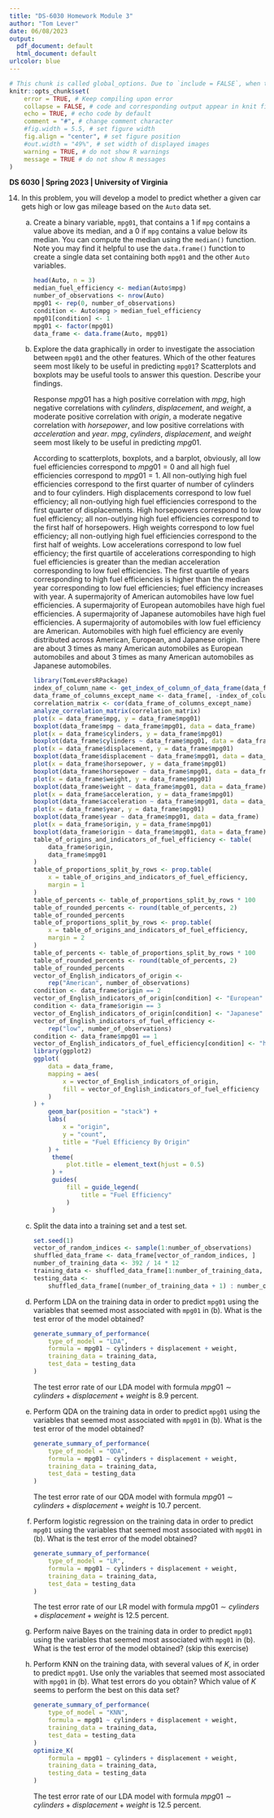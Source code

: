 ```yaml
---
title: "DS-6030 Homework Module 3"
author: "Tom Lever"
date: 06/08/2023
output:
  pdf_document: default
  html_document: default
urlcolor: blue
---
```


<!--- Below are global settings for knitr. You can override any of them by adding the changes to individual chunks --->
```r
# This chunk is called global_options. Due to `include = FALSE`, when the document is rendered, the chunk will be executed, but the results and code will not be included in the rendered document
knitr::opts_chunk$set(
    error = TRUE, # Keep compiling upon error
    collapse = FALSE, # code and corresponding output appear in knit file in separate blocks
    echo = TRUE, # echo code by default
    comment = "#", # change comment character
    #fig.width = 5.5, # set figure width
    fig.align = "center", # set figure position
    #out.width = "49%", # set width of displayed images
    warning = TRUE, # do not show R warnings
    message = TRUE # do not show R messages
)
```

**DS 6030 | Spring 2023 | University of Virginia **

<!--
5.  We now examine the differences between LDA and QDA.

    (a) If the Bayes decision boundary is linear, do we expect LDA or QDA to perform better on the training set? On the test set?
    
        If the Bayes decision boundary is linear, we expect Quadratic Discriminant Analysis to perform better on the training set. According to [https://online.stat.psu.edu/stat508/lesson/9/9.2/9.2.8](https://online.stat.psu.edu/stat508/lesson/9/9.2/9.2.8), "QDA, because it allows for more flexibility for the covariance matrix, tends to fit the data better than LDA". We expect Linear Discriminant Analysis to perform better on the test set as the Bayes decision boundary is linear and QDA might overfit the data / follow errors too closely / yield a small training Mean Squared Error but a large test MSE / work too hard to find patterns in the training data and pick up some patterns that are just caused by random chance rather than by true properties of the function relating predictors and response.

    (b) If the Bayes decision boundary is non-linear, do we expect LDA or QDA to perform better on the training set? On the test set?
    
        If the Bayes decision boundary is non-linear, we expect QDA to perform better on the training set and test set "because it allows for more flexibility for the covariance matrix".

    (c) In general, as the sample size $n$ increases, do we expect the test prediction accuracy of QDA relative to LDA to improve, decline, or be unchanged? Why?
    
        According to [https://cseweb.ucsd.edu/classes/sp12/cse151-a/lecture11-final.pdf](https://cseweb.ucsd.edu/classes/sp12/cse151-a/lecture11-final.pdf), "Variance depends on the training set size. It decreases with more training data, and increases with more complicated classifiers". As the sample size $n$ increases, we expect the test prediction accuracy of QDA relative to LDA to improve as QDA is a more complicated, flexible model than LDA with less bias and more variance than LDA and the variance of QDA decreases as sample size increases.

    (d) True or False: Even if the Bayes decision boundary for a given problem is linear, we will probably achieve a superior test error rate using QDA rather than LDA because QDA is flexible enough to model a linear decision boundary. Justify your answer.

        False. As above, we expect Linear Discriminant Analysis to perform better on the test set when the Bayes decision boundary is linear as QDA might overfit the data.


13. This question should be answered using the `Weekly` data set, which is part of the `ISLR2` package.

    This data is similar in nature to the `Smarket` data from this chapter’s lab, except that it contains $1,089$ weekly returns for 21 years, from the beginning of 1990 to the end of 2010.

    (a) Produce some numerical and graphical summaries of the `Weekly` data. Do there appear to be any patterns?
    
        ```r
        library(ISLR2)
        head(x = Weekly, n = 3)
        ```
        
        The columns of `Weekly` are
        - $Year$: The year that the observation was recorded
        - $Lag1$: Percentage returns $1$ week previous
        - $Lag2$: Percentage returns $2$ weeks previous
        - $Lag3$: Percentage returns $3$ weeks previous
        - $Lag4$: Percentage returns $4$ weeks previous
        - $Lag5$: Percentage returns $5$ weeks previous
        - $Volume$: Volume of stock market movement / volume of stock market activity / volume of shares traded / average number of daily shares traded in billions this week
        - $Today$: Percentage return in the S&P500 this week
        - $Direction$: Factor with levels `Down` and `Up` indicating whether the market had a positive or negative return on a given week
        
        ```r
        summary(Weekly)
        ```
        
        The years that an observation was recorded vary from $1990$ to $2010$.
        Minimum, first-quartile, median, mean, third-quartile, and maximum lags are similar across $Lag1$, $Lag2$, $Lag3$, $Lag4$, and $Lag5$ and $Today$.
        The market had a negative return for $484$ weeks. The market had a positive return for $605$ weeks.
        If we predicted that the market had a positive return for every one of the $1,089$ weeks, we would be correct $605 / 1,089 = 55.6$ percent of the time.
        
        ```r
        pairs(Weekly)
        plot(
            x = Weekly$Year,
            y = Weekly$Volume,
            xlab = "Year",
            ylab = "Volume",
            main = "Volume vs. Year"
        )
        ```
        
        $Volume$ seems to grow exponentially with $Year$.
        
        ```r
        library(TomLeversRPackage)
        index_of_Direction <- get_index_of_column_of_data_frame(Weekly, "Direction")
        data_frame_without_Direction <- Weekly[, -index_of_Direction]
        correlation_matrix <- cor(data_frame_without_Direction)
        analyze_correlation_matrix(correlation_matrix)
        ```
        
        $Volume$ has a high positive correlation with $Year$. All other pairs of variables have correlations that are negligible.
 
    (b) Use the full data set to perform a logistic regression with `Direction` as the response and the five lag variables plus `Volume` as predictors. Use the summary function to print the results. Do any of the predictors appear to be statistically significant? If so, which ones?
    
        ```r
        LR_Model_With_Formula_Direction_Vs_Lag1_Lag2_Lag3_Lag4_Lag5_and_Volume <- glm(
            formula = Direction ~ Lag1 + Lag2 + Lag3 + Lag4 + Lag5 + Volume,
            data = Weekly,
            family = binomial
        )
        summary(LR_Model_With_Formula_Direction_Vs_Lag1_Lag2_Lag3_Lag4_Lag5_and_Volume)
        calculate_critical_value_zc(
            significance_level = 0.05,
            hypothesis_test_is_two_tailed = TRUE
        )
        ```
        
        A critical value $z_{\alpha/2 = 0.05/2} = 1.960$. The summary for the above logistic regression model provides test statistics for predictors. In parallel, the summary provides probabilities where each probability $p$ is the probability that the magnitude $|z|$ of a random test statistic is greater than the magnitude $|z_0|$ of the appropriate test statistic. Because the magnitude of the test statistic for $Lag2$ is greater than the critical value, and the probability for this predictor is less than the significance level $\alpha = 0.05$, we reject the null hypothesis that $Lag2$ is insignificant in predicting the response in the context of the model and can be removed from the model. For $Lag2$ we have sufficient evidence to support the alternate hypothesis that the predictor is significant in predicting the response in the context of the model and cannot be removed from the model.

    (c) Compute the confusion matrix and overall fraction of correct predictions. Explain what the confusion matrix is telling you about the types of mistakes made by logistic regression.
    
        ```r
        generate_summary_of_performance(
            type_of_model = "LR",
            formula = Direction ~ Lag1 + Lag2 + Lag3 + Lag4 + Lag5 + Volume,
            training_data = Weekly,
            test_data = Weekly
        )
        ```
        
        The overall fraction of correct predictions is $611 / 1,089$. The confusion matrix is telling us that there are $48$ false negatives and $430$ false positives. A false negative is an instance of our logistic regression predicting that the market had a negative return on a week when the market had a positive return on that week. A false positive is an instance of our logistic regression predicting that the market had a positive return on a week when the market had a negative return on that week. The training error rate is $43.9$ percent. For weeks when the market had a positive return, the model is correct $92.1$ percent of the time / has a sensitivity, recall, hit rate, and True Positive Rate $TPR = 0.921$. For weeks when the market had a negative return, the model is correct $11.2$ percent of the time / has a specificity, selectivity, and True Negative Rate $TNR = 0.112$.

    (d) Now fit the logistic regression model using a training data period from 1990 to 2008, with Lag2 as the only predictor. Compute the confusion matrix and the overall fraction of correct predictions for the held out data (that is, the data from 2009 and 2010).
    
        ```r
        condition <- (Weekly$Year >= 1990) & (Weekly$Year <= 2008)
        Weekly_from_1990_to_2008_inclusive <- Weekly[condition, ]
        condition <- (Weekly$Year > 2008) & (Weekly$Year <= 2010)
        Weekly_from_2009_to_2010_inclusive <- Weekly[condition, ]
        generate_summary_of_performance(
            type_of_model = "LR",
            formula = Direction ~ Lag2,
            training_data = Weekly_from_1990_to_2008_inclusive,
            test_data = Weekly_from_2009_to_2010_inclusive
        )
        ```
        
        The overall fraction of correct predictions is $65 / 104$. The test error rate is $37.5$ percent. For weeks when the market had a positive return, the model is correct $92.1$ percent of the time / has a sensitivity, recall, hit rate, and True Positive Rate $TPR = \frac{TP}{P} = \frac{TP}{TP + FN} = \frac{56}{56 + 5} = 0.918$. For weeks when the market had a negative return, the model is correct $11.2$ percent of the time / has a specificity, selectivity, and True Negative Rate $TNR = \frac{TN}{N} = \frac{TN}{TN + FP} = \frac{34}{34 + 9} = 0.209$.

    (e) Repeat (d) using LDA.
    
        ```r
        library(MASS)
        LDA_Model_With_Formula_Direction_Vs_Lag2 <- lda(
            formula = Direction ~ Lag2,
            data = Weekly_from_1990_to_2008_inclusive
        )
        LDA_Model_With_Formula_Direction_Vs_Lag2
        ```
        
        According to [https://www.andreaperlato.com/mlpost/linear-discriminant-analysis/](https://www.andreaperlato.com/mlpost/linear-discriminant-analysis/), "Linear Discriminant Analysis was originally developed by R.A. Fisher to classify subjects into one of... two clearly defined groups. It was later expanded to classify subjects into more than two groups. [LDA] helps to find linear combination[s] of original variables that provide[s] the best possible separation between the groups."
        
        According to [http://strata.uga.edu/8370/lecturenotes/discriminantFunctionAnalysis.html](http://strata.uga.edu/8370/lecturenotes/discriminantFunctionAnalysis.html), LDA for two groups "seeks a linear function that will maximum the differences among the groups... LDA will find an equation that maximizes the separation of the two groups using the variables measured for the cases in those two groups. If there are three variables in the data set $(x, y, z)$, the discriminant function has the following linear form:
        $$DF = a \left(x - \bar{x}\right) + b \left(y - \bar{y}\right) + c \left(z - \bar{z}\right)$$
        where $a$, $b$, and $c$ are the coefficients (slopes) of the discriminant function. Each sample or case will therefore have a single value called its score.
        
        Linear Discriminant Analysis "produces a number of discriminant functions (similar to principal components, and sometimes called axes) equal to the number of groups to be distinguished minus one."
        
        For our LDA model, we have two groups. One group contains observations where each observation corresponds to a week when the market had a positive return. One group contains observations where each observation corresponds to a week when the market had a negative return. We have one predictor: $Lag2$.
        
        "Coefficients of linear discriminants" "reports the coefficients of the discriminant function ($a$, $b$, and $c$). Because there are two groups, there are $2 - 1 = 1$ discriminant functions. Our one discriminant function
        
        $$LD1 = \beta_{Lag2} \left(Lag2 - \bar{Lag2}\right) = 0.441 \left(Lag2 - 0.128\right)$$
        
        The group means are "average values of each of the variables for each of your groups." The mean value for $Lag2$ for our observations between $1990$ and $2008$ and for the group of weeks when the market had a positive return is $0.260$. The mean value for $Lag2$ for our observations between $1990$ and $2008$ and for the group of weeks when the market had a negative return is $-0.036$. For a week when the market had a positive return, the return two weeks previously was likely positive. For a week when the market had a negative return, the return two weeks previously was likely negative.
        
        "The prior probabilities of the groups... reflect... the proportion of each group within the dataset. In other words, if you had no measurements and the number of measured samples represented the actual abundances of the groups, the prior probabilities would describe the probability that any unknown sample would belong to each of the groups." The market had a positive return on a given week $55.2$ percent of the time.
        
        "Distribution Of Discriminant Function Values Corresponding To Observations With Direction 'Up'" and "Distribution of Discriminant Function Values Corresponding To Observations With Direction 'Down'" are plotted below. There is poor "separation of the groups" along discriminant function 1". 
        
        ```r
        # The height of each version of the below histograms produced by
        # `plot(LDA_Model_With_Formula_Direction_Vs_Lag2)` is about 2.25 inches.
        prediction <- predict(
            object = LDA_Model_With_Formula_Direction_Vs_Lag2,
            newdata = Weekly_from_1990_to_2008_inclusive
        )
        vector_of_discriminant_function_values <- prediction$x
        training_observations_have_direction_Up <-
            Weekly_from_1990_to_2008_inclusive$Direction == "Up"
        training_observations_have_direction_Down <-
            Weekly_from_1990_to_2008_inclusive$Direction == "Down"
        indices_of_observations_with_direction_Up <-
            which(training_observations_have_direction_Up)
        indices_of_observations_with_direction_Down <-
            which(training_observations_have_direction_Down)
        vector_of_discriminant_function_values_corresponding_to_direction_Up <-
            vector_of_discriminant_function_values[
                indices_of_observations_with_direction_Up
            ]
        vector_of_discriminant_function_values_corresponding_to_direction_Down <-
            vector_of_discriminant_function_values[
                indices_of_observations_with_direction_Down
            ]
        hist(
            x = vector_of_discriminant_function_values_corresponding_to_direction_Up,
            xlim = c(-8, 6),
            breaks = 20,
            xlab = paste(
                "Discriminant Function Values Corresponding To\n",
                "Observations With Direction 'Up'",
                sep = ""
            ),
            ylab = "Frequency",
            main = paste(
                "Distribution Of Discriminant Function Values Corresponding To\n",
                "Observations With Direction 'Up'",
                sep = ""
            )
        )
        hist(
            x = vector_of_discriminant_function_values_corresponding_to_direction_Down,
            xlim = c(-8, 6),
            breaks = 20,
            xlab = paste(
                "Discriminant Function Values Corresponding To\n",
                "Observations With Direction 'Down'",
                sep = ""
            ),
            ylab = "Frequency",
            main = paste(
                "Distribution Of Discriminant Function Values Corresponding To\n",
                "Observations With Direction 'Down'",
                sep = ""
            )
        )
        #ldahist
        #    data = vector_of_discriminant_function_values,
        #    g = Weekly_from_1990_to_2008_inclusive$Direction
        #)
        #plot(LDA_Model_With_Formula_Direction_Vs_Lag2)
        ```
        
        ```r
        generate_summary_of_performance(
            type_of_model = "LDA",
            formula = Direction ~ Lag2,
            training_data = Weekly_from_1990_to_2008_inclusive,
            test_data = Weekly_from_2009_to_2010_inclusive
        )
        ```
        
        The overall fraction of correct predictions is $65 / 104$. Our Linear Discriminant Analysis model has fraction of correct predictions equal to that of our Logistic Regression model. The test error rate is $37.5$ percent. For weeks when the market had a positive return, the model is correct $91.8$ percent of the time / has a sensitivity, recall, hit rate, and True Positive Rate $TPR = \frac{TP}{P} = 0.918$. For weeks when the market had a negative return, the model is correct $20.9$ percent of the time / has a specificity, selectivity, and True Negative Rate $TNR = 0.209$.

    (f) Repeat (d) using QDA.
    
        ```r
        generate_summary_of_performance(
            type_of_model = "QDA",
            formula = Direction ~ Lag2,
            training_data = Weekly_from_1990_to_2008_inclusive,
            test_data = Weekly_from_2009_to_2010_inclusive
        )
        ```
        
        The overall fraction of correct predictions is $61 / 104$. Our Quadratic Discriminant Analysis model predicts all observations as having direction "Up". Our Logistic Regression and Linear Discriminant Analysis models have fractions of correct predictions greater than that of our Quadratic Discriminant Analysis model. The test error rate is $41.3$ percent. For weeks when the market had a positive return, the model is correct $100$ percent of the time / has a sensitivity, recall, hit rate, and True Positive Rate $TPR = 1$. For weeks when the market had a negative return, the model is correct $0$ percent of the time / has a specificity, selectivity, and True Negative Rate $TNR = 0$.

    (g) Repeat (d) using KNN with $K = 1$.
    
        ```r
        set.seed(1)
        generate_summary_of_performance(
            type_of_model = "KNN",
            formula = Direction ~ Lag2,
            training_data = Weekly_from_1990_to_2008_inclusive,
            test_data = Weekly_from_2009_to_2010_inclusive,
            K = 1
        )
        ```
        
        The overall fraction of correct predictions is $52 / 104$. Our Logistic Regression, Linear Discriminant Analysis, and Quadratic Discriminant Analysis models have fractions of correct predictions greater than that of our K Nearest Neighbors model. The test error rate is $50$ percent. For weeks when the market had a positive return, the model is correct $50.8$ percent of the time / has a sensitivity, recall, hit rate, and True Positive Rate $TPR = 0.508$. For weeks when the market had a negative return, the model is correct $48.8$ percent of the time / has a specificity, selectivity, and True Negative Rate $TNR = 48.8$.

    (h) Repeat (d) using naive Bayes. (skip this exercise)

    (i) Which of these methods appears to provide the best results on this data?
    
        Our Logistic Regression and Linear Discriminant Analysis models have the greatest overall fraction of correct predictions of $65 / 104$. Our Quadratic Discriminant Analysis model has an overall fraction of correct predictions of $61 / 104$. Our K Nearest Neighbors model has an overall fraction of correct predictions of $52 / 104$.

    (j) Experiment with different combinations of predictors, including possible transformations and interactions, for each of the methods. Report the variables, method, and associated confusion matrix that appears to provide the best results on the held out data. Note that you should also experiment with values for $K$ in the KNN classifier.
    
        According to [https://cran.r-project.org/web/packages/DHARMa/vignettes/DHARMa.html](https://cran.r-project.org/web/packages/DHARMa/vignettes/DHARMa.html), "The DHARMa package uses a simulation-based approach to create readily interpretable scaled (quantile) residuals for fitted (generalized) linear mixed models. The resulting residuals are standardized to values between $0$ and $1$ and can be interpreted as intuitively as residuals from linear regression."
        
        "The interpretation of conventional residuals for generalized linear (mixed) models and other hierarchical statistical models is often problematic... [M]isspecifications in GL(M)Ms cannot reliably be diagnosed with standard residual plots, and thus GLMMs are often not as thoroughly checked as they should."
        
        "One reason why GL(M)Ms' residuals are harder to interpret is that the expected distribution of the data (aka predictive distribution) changes with the fitted values. Reweighting with the expected dispersion, as done in Pearson residuals, or using deviance residuals, helps to some extent, but it does not lead to visually homogeneous residuals, even if the model is correctly specified. As a result, standard residual plots, when interpreted in the same way as for linear models, such as non-normality, [and] heteroscedasticity, even if the model is correctly specified. Questions on the R mailing lists and forums show that practitioners are regularly confused about whether such patterns in GL(M)M residuals are a problem or not."
        
        "[E]ven experienced statistical analysts currently have few options to diagnose misspecification problems in GL(M)Ms. In my experience, the current standard practice is to eyeball the residual plots for major misspecifications, potentially have a look at the random effect distribution, and then run a test for overdispersion, which is usually positive, after which the model is modified twoard an overdispersed / zero-inflated distribution. This approach, however, has a number of drawbacks, notably:"
        
        - "Overdispersion is often the result of missing predictors or a misspecified model structure. Standard residual plots make it difficult to identify these problems by examining residual correlations or patterns of residuals against predictors..."
        
        - "Moreover, if residuals are checked, they are usually checked conditional on the fitted random effect estimates. Thus, standard checks only check the final level of the random structure in a GL(M)M. One can perform extra checks on the random effects, but it is somewhat unsatisfactory that there is no check on the entire model structure."
        
        "DHARMa aims at solving these problems by creating readily interpretable residuals for generalized linear (mixed) models that are standardized to values between $0$ and $1$, and that can be interpreted as intuitively as residuals for the linear model. This is achieved by a simulation-based approach, similar to the Bayesian $p$-value or the parametric bootstrap, that transforms the residuals to a standardized scale. The basic steps are:
        
        - "Simulate new response data from the fitted model for each observation."
        
        - "For each observation, calculate the empirical cumulative density function for the simulated [response data], which describes the possible values [of the response] (and their probabilit[ies]) at the predictor combination of the observed value, assuming the fitted model is correct.
        
        - "The residual is defined as the value of the empirical [cumulative] density function at the value of the observed data, so a residual of $0$ means that all simulated values are larger than the observed value, and a residual of $0.5$ means half of the simulated values are larger than the observed value."
        
        "The key advantage of this definition is that the so-defined residuals always have the same, known distribution, independent of the model that is fit, if the model is correctly specified. To see this, note that, if the observed data was created from the same data-generating process that we simulate from, all values of the cumulative distribution should appear with equal probability. That means we expect the distribution of the residuals to be flat, regardless of the model structure (Poisson, binomial, random effects and so on)."
    
        ```r
        library(DHARMa)
        LR_Model_With_Formula_Direction_Vs_Lag1 <- glm(
            formula = Direction ~ Lag1,
            data = Weekly_from_1990_to_2008_inclusive,
            family = binomial
        )
        DHARMa <- simulateResiduals(
            fittedModel = LR_Model_With_Formula_Direction_Vs_Lag1,
            plot = TRUE
        )
        simulated_residuals <- residuals(DHARMa)
        acf(simulated_residuals)
        ```
    
        ```r
        LR_Model_With_Formula_Direction_Vs_Lag2 <- glm(
            formula = Direction ~ Lag2,
            data = Weekly_from_1990_to_2008_inclusive,
            family = binomial
        )
        DHARMa <- simulateResiduals(
            fittedModel = LR_Model_With_Formula_Direction_Vs_Lag2,
            plot = TRUE
        )
        simulated_residuals <- residuals(DHARMa)
        acf(simulated_residuals)
        ```
        
        Assumptions for the following logistic model are met. We do not need to transform the predictors of our logistic regression models.
        $$Direction = ln\left[\frac{P(Y = 1 \ | \ X)}{1 - P(Y = 1 \ | \ X)}\right] = \beta_0 + \beta_1 \ X = 0.203 + 0.058 \ X; X \in \{Lag1, \ Lag2\}$$

        - The relationship between $L$ and $X$ is linear; the residuals are evenly scattered across $e = 0.5$.
        
        - The mean residual is $0.5$; the residuals are evenly scattered across $e = 0.5$.
        
        - The variance of the residuals is constant; the residuals are evenly spread for different predicted values.
        
        - The residuals are uncorrelated; AutoCorrelation Function values are approximately insignificant. The logistic regression model is robust to this assumption.
        
        - The residuals are normally distributed.

        ```r
        intercept_only_model <- glm(
            formula = Direction ~ 1,
            data = Weekly_from_1990_to_2008_inclusive,
            family = binomial
        )
        full_model <- glm(
            formula = Direction ~ Year + Lag1 + Lag2 + Lag3 + Lag4 + Lag5 + Volume,
            data = Weekly_from_1990_to_2008_inclusive,
            family = binomial
        )
        step(
            intercept_only_model,
            scope = list(lower = intercept_only_model, upper = full_model),
            direction = "both"
        )
        ```
        
        Logistic Regression model with formulas $Direction \sim Lag1$ and $Direction \sim Lag2$ have the same Akaike Information Criterion. An LR model with formula $Direction \sim Lag1 + Lag2$ has a smaller Akaike Information Criterion. Logistic regression models with further predictors have higher Akaike Information Criteria. We choose as a working model an LR model with formula $Direction \sim Lag1 + Lag2$. Assumptions for this model are met.
        
        ```r
        LR_Model_With_Formula_Direction_Vs_Lag1_And_Lag2 <- glm(
            formula = Direction ~ Lag1 + Lag2,
            data = Weekly_from_1990_to_2008_inclusive,
            family = binomial
        )
        DHARMa <- simulateResiduals(
            fittedModel = LR_Model_With_Formula_Direction_Vs_Lag1_And_Lag2,
            plot = TRUE
        )
        simulated_residuals <- residuals(DHARMa)
        acf(simulated_residuals)
        ```
        
        Evaluating the fraction of correct predictions for various Logistic Regression models involving $Lag1$ and $Lag2$, the fraction of correct predictions is highest for an LR model with formula $Direction \sim Lag2$.
        
        ```r
        library(TomLeversRPackage)
        summary_of_performance <- generate_summary_of_performance(
            type_of_model = "LR",
            formula = Direction ~ Lag1,
            training_data = Weekly_from_1990_to_2008_inclusive,
            test_data = Weekly_from_2009_to_2010_inclusive
        )
        summary_of_performance$decimal_of_correct_predictions
        summary_of_performance <- generate_summary_of_performance(
            type_of_model = "LR",
            formula = Direction ~ Lag2,
            training_data = Weekly_from_1990_to_2008_inclusive,
            test_data = Weekly_from_2009_to_2010_inclusive
        )
        summary_of_performance$decimal_of_correct_predictions
        summary_of_performance <- generate_summary_of_performance(
            type_of_model = "LR",
            formula = Direction ~ Lag1 + Lag2,
            training_data = Weekly_from_1990_to_2008_inclusive,
            test_data = Weekly_from_2009_to_2010_inclusive
        )
        summary_of_performance$decimal_of_correct_predictions
        # Lag1:Lag2 denotes an interation term.
        # Lag1*Lag2 denotes Lag1 + Lag2 + Lag1:Lag2
        summary_of_performance <- generate_summary_of_performance(
            type_of_model = "LR",
            formula = Direction ~ Lag1:Lag2,
            training_data = Weekly_from_1990_to_2008_inclusive,
            test_data = Weekly_from_2009_to_2010_inclusive
        )
        summary_of_performance$decimal_of_correct_predictions
        ```
        
        Since our Logistic Regression and LDA models with formulas $Direction \sim Lag2$ have the same fraction of correct predictions, we assume our LDA models will behave similarly to our Logistic Regression models. We compare LDA models with formulas $Direction \sim Lag1$, $Direction \sim Lag2$, $Direction \sim Lag1 + Lag2$, and $Direction \sim Lag1 \ Lag2$. Our Logistic Regression and LDA models with formulas $Direction \sim Lag2$ have the highest fraction of correct predictions of $0.625$.
        
        ```r
        summary_of_performance <- generate_summary_of_performance(
            type_of_model = "LDA",
            formula = Direction ~ Lag1,
            training_data = Weekly_from_1990_to_2008_inclusive,
            test_data = Weekly_from_2009_to_2010_inclusive
        )
        summary_of_performance$decimal_of_correct_predictions
        summary_of_performance <- generate_summary_of_performance(
            type_of_model = "LDA",
            formula = Direction ~ Lag2,
            training_data = Weekly_from_1990_to_2008_inclusive,
            test_data = Weekly_from_2009_to_2010_inclusive
        )
        summary_of_performance$decimal_of_correct_predictions
        summary_of_performance <- generate_summary_of_performance(
            type_of_model = "LDA",
            formula = Direction ~ Lag1 + Lag2,
            training_data = Weekly_from_1990_to_2008_inclusive,
            test_data = Weekly_from_2009_to_2010_inclusive
        )
        summary_of_performance$decimal_of_correct_predictions
        # Lag1:Lag2 denotes an interation term.
        # Lag1*Lag2 denotes Lag1 + Lag2 + Lag1:Lag2
        summary_of_performance <- generate_summary_of_performance(
            type_of_model = "LDA",
            formula = Direction ~ Lag1:Lag2,
            training_data = Weekly_from_1990_to_2008_inclusive,
            test_data = Weekly_from_2009_to_2010_inclusive
        )
        summary_of_performance$decimal_of_correct_predictions
        ```
        
        We experiment with Quadratic Discriminant Analysis models. A QDA model with formula $Direction \sim Lag2$ has a fraction of correct predictions of $0.587$ that is less than the fraction of correct predictions of an LDA model with formula $Direction \sim Lag2$ of $0.625$. We attempt to compensate for the increase in variance with a common transform of predictor $Lag2$. Applying the absolute-value and log or square-root functions to predictor $Lag2$ has no effect. Applying the square function to predictor $Lag2$ results in a drop in fraction of correct predictions to $0.567$.
        
        ```r
        summary_of_performance <- generate_summary_of_performance(
            type_of_model = "QDA",
            formula = Direction ~ Lag1,
            training_data = Weekly_from_1990_to_2008_inclusive,
            test_data = Weekly_from_2009_to_2010_inclusive
        )
        summary_of_performance$decimal_of_correct_predictions
        summary_of_performance <- generate_summary_of_performance(
            type_of_model = "QDA",
            formula = Direction ~ Lag2,
            training_data = Weekly_from_1990_to_2008_inclusive,
            test_data = Weekly_from_2009_to_2010_inclusive
        )
        summary_of_performance$decimal_of_correct_predictions
        summary_of_performance <- generate_summary_of_performance(
            type_of_model = "QDA",
            formula = Direction ~ Lag1 + Lag2,
            training_data = Weekly_from_1990_to_2008_inclusive,
            test_data = Weekly_from_2009_to_2010_inclusive
        )
        summary_of_performance$decimal_of_correct_predictions
        summary_of_performance <- generate_summary_of_performance(
            type_of_model = "QDA",
            formula = Direction ~ Lag1:Lag2,
            training_data = Weekly_from_1990_to_2008_inclusive,
            test_data = Weekly_from_2009_to_2010_inclusive
        )
        summary_of_performance$decimal_of_correct_predictions
        summary_of_performance <- generate_summary_of_performance(
            type_of_model = "QDA",
            formula = Direction ~ I(Lag2^2),
            training_data = Weekly_from_1990_to_2008_inclusive,
            test_data = Weekly_from_2009_to_2010_inclusive
        )
        summary_of_performance$decimal_of_correct_predictions
        ```
        
        We experiment with $K$ Nearest Neighbors classifiers with different predictors and values of $K$. For a KNN classifier with predictor $Lag2$, increasing $K$ and decreasing variance by a factor of $187$ results in an increase in fraction of correct predictions from $0.5$ to $0.635$. For a KNN classifier with predictors $Lag1$ and $Lag2$ and $K = 375$, the fraction of correct predictions was $0.644$.

        ```r
        set.seed(1)
        summary_of_performance <- generate_summary_of_performance(
            type_of_model = "KNN",
            formula = Direction ~ Lag2,
            training_data = Weekly_from_1990_to_2008_inclusive,
            test_data = Weekly_from_2009_to_2010_inclusive,
            K = 187
        )
        summary_of_performance$decimal_of_correct_predictions
        summary_of_performance <- generate_summary_of_performance(
            type_of_model = "KNN",
            formula = Direction ~ Lag1 + Lag2,
            training_data = Weekly_from_1990_to_2008_inclusive,
            test_data = Weekly_from_2009_to_2010_inclusive,
            K = 350
        )
        summary_of_performance$decimal_of_correct_predictions
        summary_of_performance <- generate_summary_of_performance(
            type_of_model = "KNN",
            formula = Direction ~ Lag1 : Lag2,
            training_data = Weekly_from_1990_to_2008_inclusive,
            test_data = Weekly_from_2009_to_2010_inclusive,
            K = 350
        )
        summary_of_performance$decimal_of_correct_predictions
        summary_of_performance <- generate_summary_of_performance(
            type_of_model = "KNN",
            formula = Direction ~ sqrt(abs(Lag2)),
            training_data = Weekly_from_1990_to_2008_inclusive,
            test_data = Weekly_from_2009_to_2010_inclusive,
            K = 350
        )
        summary_of_performance$decimal_of_correct_predictions
        ```
        
        Through our experiments we discovered that our KNN model with predictors $Lag1$ and $Lag2$ and $K = 350$ had highest fraction of correct predictions of $0.644$ based on above confusion matrix. LR and LDA models with formula $Direction \sim Lag2$ had fractions of correct predictions of $0.625$ based on confusion matrices presented in parts (d) and (e). The summary of performance for our $KNN$ classifier is below.
        
        ```r
        generate_summary_of_performance(
            type_of_model = "KNN",
            formula = Direction ~ Lag1 + Lag2,
            training_data = Weekly_from_1990_to_2008_inclusive,
            test_data = Weekly_from_2009_to_2010_inclusive,
            K = 350
        )
        ```

-->

14. In this problem, you will develop a model to predict whether a given car gets high or low gas mileage based on the `Auto` data set.

    (a) Create a binary variable, `mpg01`, that contains a 1 if `mpg` contains a value above its median, and a 0 if `mpg` contains a value below its median. You can compute the median using the `median()` function. Note you may find it helpful to use the `data.frame()` function to create a single data set containing both `mpg01` and the other `Auto` variables.
    
        ```r
        head(Auto, n = 3)
        median_fuel_efficiency <- median(Auto$mpg)
        number_of_observations <- nrow(Auto)
        mpg01 <- rep(0, number_of_observations)
        condition <- Auto$mpg > median_fuel_efficiency
        mpg01[condition] <- 1
        mpg01 <- factor(mpg01)
        data_frame <- data.frame(Auto, mpg01)
        ```

    (b) Explore the data graphically in order to investigate the association between `mpg01` and the other features. Which of the other features seem most likely to be useful in predicting `mpg01`? Scatterplots and boxplots may be useful tools to answer this question. Describe your findings.
    
        Response $mpg01$ has a high positive correlation with $mpg$, high negative correlations with $cylinders$, $displacement$, and $weight$, a moderate positive correlation with $origin$, a moderate negative correlation with $horsepower$, and low positive correlations with $acceleration$ and $year$. $mpg$, $cylinders$, $displacement$, and $weight$ seem most likely to be useful in predicting $mpg01$.
        
        According to scatterplots, boxplots, and a barplot, obviously, all low fuel efficiencies correspond to $mpg01 = 0$ and all high fuel efficiencies correspond to $mpg01 = 1$. All non-outlying high fuel efficiencies correspond to the first quarter of number of cylinders and to four cylinders. High displacements correspond to low fuel efficiency; all non-outlying high fuel efficiencies correspond to the first quarter of displacements. High horsepowers correspond to low fuel efficiency; all non-outlying high fuel efficiencies correspond to the first half of horsepowers. High weights correspond to low fuel efficiency; all non-outlying high fuel efficiencies correspond to the first half of weights. Low accelerations correspond to low fuel efficiency; the first quartile of accelerations corresponding to high fuel efficiencies is greater than the median acceleration corresponding to low fuel efficiencies. The first quartile of years corresponding to high fuel efficiencies is higher than the median year corresponding to low fuel efficiencies; fuel efficiency increases with year. A supermajority of American automobiles have low fuel efficiencies. A supermajority of European automobiles have high fuel efficiencies. A supermajority of Japanese automobiles have high fuel efficiencies. A supermajority of automobiles with low fuel efficiency are American. Automobiles with high fuel efficiency are evenly distributed across American, European, and Japanese origin. There are about 3 times as many American automobiles as European automobiles and about 3 times as many American automobiles as Japanese automobiles.
        
        ```r
        library(TomLeversRPackage)
        index_of_column_name <- get_index_of_column_of_data_frame(data_frame, "name")
        data_frame_of_columns_except_name <- data_frame[, -index_of_column_name]
        correlation_matrix <- cor(data_frame_of_columns_except_name)
        analyze_correlation_matrix(correlation_matrix)
        plot(x = data_frame$mpg, y = data_frame$mpg01)
        boxplot(data_frame$mpg ~ data_frame$mpg01, data = data_frame)
        plot(x = data_frame$cylinders, y = data_frame$mpg01)
        boxplot(data_frame$cylinders ~ data_frame$mpg01, data = data_frame)
        plot(x = data_frame$displacement, y = data_frame$mpg01)
        boxplot(data_frame$displacement ~ data_frame$mpg01, data = data_frame)
        plot(x = data_frame$horsepower, y = data_frame$mpg01)
        boxplot(data_frame$horsepower ~ data_frame$mpg01, data = data_frame)
        plot(x = data_frame$weight, y = data_frame$mpg01)
        boxplot(data_frame$weight ~ data_frame$mpg01, data = data_frame)
        plot(x = data_frame$acceleration, y = data_frame$mpg01)
        boxplot(data_frame$acceleration ~ data_frame$mpg01, data = data_frame)
        plot(x = data_frame$year, y = data_frame$mpg01)
        boxplot(data_frame$year ~ data_frame$mpg01, data = data_frame)
        plot(x = data_frame$origin, y = data_frame$mpg01)
        boxplot(data_frame$origin ~ data_frame$mpg01, data = data_frame)
        table_of_origins_and_indicators_of_fuel_efficiency <- table(
            data_frame$origin,
            data_frame$mpg01
        )
        table_of_proportions_split_by_rows <- prop.table(
            x = table_of_origins_and_indicators_of_fuel_efficiency,
            margin = 1
        )
        table_of_percents <- table_of_proportions_split_by_rows * 100
        table_of_rounded_percents <- round(table_of_percents, 2)
        table_of_rounded_percents
        table_of_proportions_split_by_rows <- prop.table(
            x = table_of_origins_and_indicators_of_fuel_efficiency,
            margin = 2
        )
        table_of_percents <- table_of_proportions_split_by_rows * 100
        table_of_rounded_percents <- round(table_of_percents, 2)
        table_of_rounded_percents
        vector_of_English_indicators_of_origin <-
            rep("American", number_of_observations)
        condition <- data_frame$origin == 2
        vector_of_English_indicators_of_origin[condition] <- "European"
        condition <- data_frame$origin == 3
        vector_of_English_indicators_of_origin[condition] <- "Japanese"
        vector_of_English_indicators_of_fuel_efficiency <-
            rep("low", number_of_observations)
        condition <- data_frame$mpg01 == 1
        vector_of_English_indicators_of_fuel_efficiency[condition] <- "high"
        library(ggplot2)
        ggplot(
            data = data_frame,
            mapping = aes(
                x = vector_of_English_indicators_of_origin,
                fill = vector_of_English_indicators_of_fuel_efficiency
            )
        ) +
            geom_bar(position = "stack") +
            labs(
                x = "origin",
                y = "count",
                title = "Fuel Efficiency By Origin"
            ) +
             theme(
                 plot.title = element_text(hjust = 0.5)
             ) +
             guides(
                 fill = guide_legend(
                     title = "Fuel Efficiency"
                 )
             )
        ```

    (c) Split the data into a training set and a test set.
    
        ```r
        set.seed(1)
        vector_of_random_indices <- sample(1:number_of_observations)
        shuffled_data_frame <- data_frame[vector_of_random_indices, ]
        number_of_training_data <- 392 / 14 * 12
        training_data <- shuffled_data_frame[1:number_of_training_data, ]
        testing_data <-
            shuffled_data_frame[(number_of_training_data + 1) : number_of_observations, ]
        ```

    (d) Perform LDA on the training data in order to predict `mpg01` using the variables that seemed most associated with `mpg01` in (b). What is the test error of the model obtained?
    
        ```r
        generate_summary_of_performance(
            type_of_model = "LDA",
            formula = mpg01 ~ cylinders + displacement + weight,
            training_data = training_data,
            test_data = testing_data
        )
        ```
        
        The test error rate of our LDA model with formula $mpg01 \sim cylinders + displacement + weight$ is $8.9$ percent.

    (e) Perform QDA on the training data in order to predict `mpg01` using the variables that seemed most associated with `mpg01` in (b). What is the test error of the model obtained?
    
        ```r
        generate_summary_of_performance(
            type_of_model = "QDA",
            formula = mpg01 ~ cylinders + displacement + weight,
            training_data = training_data,
            test_data = testing_data
        )
        ```
        
        The test error rate of our QDA model with formula $mpg01 \sim cylinders + displacement + weight$ is $10.7$ percent.

    (f) Perform logistic regression on the training data in order to predict `mpg01` using the variables that seemed most associated with `mpg01` in (b). What is the test error of the model obtained?
    
        ```r
        generate_summary_of_performance(
            type_of_model = "LR",
            formula = mpg01 ~ cylinders + displacement + weight,
            training_data = training_data,
            test_data = testing_data
        )
        ```
        
        The test error rate of our LR model with formula $mpg01 \sim cylinders + displacement + weight$ is $12.5$ percent.

    (g) Perform naive Bayes on the training data in order to predict `mpg01` using the variables that seemed most associated with `mpg01` in (b). What is the test error of the model obtained? (skip this exercise)

    (h) Perform KNN on the training data, with several values of $K$, in order to predict `mpg01`. Use only the variables that seemed most associated with `mpg01` in (b). What test errors do you obtain? Which value of $K$ seems to perform the best on this data set?
    
        ```r
        generate_summary_of_performance(
            type_of_model = "KNN",
            formula = mpg01 ~ cylinders + displacement + weight,
            training_data = training_data,
            test_data = testing_data
        )
        optimize_K(
            formula = mpg01 ~ cylinders + displacement + weight,
            training_data = training_data,
            testing_data = testing_data
        )
        ```
        
        The test error rate of our LDA model with formula $mpg01 \sim cylinders + displacement + weight$ is $12.5$ percent.